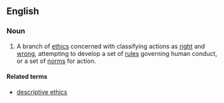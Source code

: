 ==English==
{{wikipedia}}

===Noun===
{{en-noun|sg=[[normative]] [[ethics]]|-}}

# {{ethics}} A branch of [[ethics]] concerned with classifying actions as [[right]] and [[wrong]], attempting to develop a set of [[rules]] governing human conduct, or a set of [[norms]] for action.

====Related terms====
* [[descriptive ethics]]